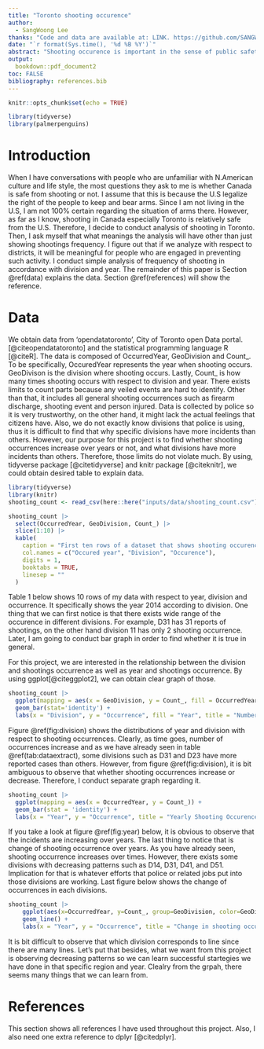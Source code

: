 ```yaml
---
title: "Toronto shooting occurence"
author: 
  - SangWoong Lee
thanks: "Code and data are available at: LINK. https://github.com/SANGWOONG-LEE/starter_folder-main."
date: "`r format(Sys.time(), '%d %B %Y')`"
abstract: "Shooting occurence is important in the sense of public safety and protection.  We obtain and analyze yearly shooting occurence and region based in Toronto. From analysis, we obtain that shooting has increased over years as well as there exists some specific divisions where shooting occurs more often than others. Therfore, our findings have implications for more dispositions of police and related jobs into the divisions as well as concerns regarding the divisions"
output:
  bookdown::pdf_document2
toc: FALSE
bibliography: references.bib
---
```


```r
knitr::opts_chunk$set(echo = TRUE)

library(tidyverse)
library(palmerpenguins)
```

# Introduction

When I have conversations with people who are unfamiliar with N.American culture
and life style, the most questions they ask to me is whether Canada is safe from
shooting or not. I assume that this is because the U.S legalize the right of
the people to keep and bear arms. Since I am not living in the U.S, I am not 
100% certain regarding the situation of arms there. However, as far as I know, 
shooting in Canada especially Toronto is relatively safe from the U.S. Therefore, 
I decide to conduct analysis of shooting in Toronto. Then, I ask myself that 
what meanings the analysis will have other than just showing shootings frequency.
I figure out that if we analyze with respect to districts, it will be meaningful for people who are engaged in preventing such activity.
I conduct simple analysis of frequency of shooting in accordance with division and year. 
The remainder of this paper is Section \@ref(data) explains the data. Section \@ref(references) will show the reference. 

# Data
We obtain data from 'opendatatoronto', City of Toronto open Data portal.[@citeopendatatoronto] and the statistical programming language R [@citeR]. The data is composed of OccurredYear, GeoDivision and Count_. To be specifically, OccuredYear represents the year when shooting occurs. GeoDivison is the division where shooting occurs. Lastly, Count_ is how many times shooting occurs with respect to division and year. There exists limits to count parts because any veiled events are hard to identify. Other than that, it includes all general shooting occurrences such as firearm discharge, shooting event and person injured. Data is collected by police so it is very trustworthy, on the other hand, it might lack the actual feelings that citizens have. Also, we do not exactly know divisions that police is using, thus it is difficult to find that why specific divisions have more incidents than others. However, our purpose for this project is to find whether shooting occurrences increase over years or not, and what divisions have more incidents than others. Therefore, those limits do not violate much. By using, tidyverse package [@citetidyverse] and knitr package [@citeknitr], we could obtain desired table to explain data. 


```r
library(tidyverse)
library(knitr)
shooting_count <- read_csv(here::here("inputs/data/shooting_count.csv"))

shooting_count |>
  select(OccurredYear, GeoDivision, Count_) |>
  slice(1:10) |> 
  kable(
    caption = "First ten rows of a dataset that shows shooting occurence",
    col.names = c("Occured year", "Division", "Occurence"),
    digits = 1,
    booktabs = TRUE,
    linesep = ""
  )
```

Table 1 below shows  10 rows of my data with respect to year, division and occurrence. It specifically shows the year 2014 according to division. One thing that we can first notice is that there exists wide range of the occurence in different divisions. For example, D31 has 31 reports of shootings, on the other hand division 11 has only 2 shooting occurrence. Later, I am going to conduct bar graph in order to find whether it is true in general. 

For this project, we are interested in the relationship between the division and shootings occurrence as well as year and shootings occurrence. By using ggplot[@citeggplot2], we can obtain clear graph of those.


```r
shooting_count |>  
  ggplot(mapping = aes(x = GeoDivision, y = Count_, fill = OccurredYear)) +
  geom_bar(stat='identity') + 
  labs(x = "Division", y = "Occurrence", fill = "Year", title = "Number of shooting occurences vs Divsion with respect to year")
```

Figure \@ref(fig:division) shows the distributions of year and division with respect to shooting occurrences. Clearly, as time goes, number of occurrences increase and as we have already seen in table \@ref(tab:dataextract), some divisions such as D31 and D23 have more reported cases than others. 
However, from figure \@ref(fig:division), it is bit ambiguous to observe that whether shooting occurrences increase or decrease. Therefore, I conduct separate graph regarding it. 

```r
shooting_count |>  
  ggplot(mapping = aes(x = OccurredYear, y = Count_)) +
  geom_bar(stat = 'identity') + 
  labs(x = "Year", y = "Occurrence", title = "Yearly Shooting Occurences")
```

If you take a look at figure \@ref(fig:year) below, it is obvious to observe that the incidents are increasing over years. The last thing to notice that is change of shooting occurrence over years. As you have already seen, shooting occurrence increases over times. However, there exists some divisions with decreasing patterns such as D14, D31, D41, and D51. Implication for that is whatever efforts that police or related jobs put into those divisions are working. Last figure below shows the change of occurrences in each divisions. 

```r
shooting_count |>  
    ggplot(aes(x=OccurredYear, y=Count_, group=GeoDivision, color=GeoDivision)) +
    geom_line() +
    labs(x = "Year", y = "Occurrence", title = "Change in shooting occurences with respect to Divisions")
```
It is bit difficult to observe that which division corresponds to line since there are many lines. Let's put that besides, what we want from this project is observing decreasing patterns so we can learn successful startegies we have done in that specific region and year. Clealry from the grpah, there seems many things that we can learn from.


# References
This section shows all references I have used throughout this project. Also, I also need one extra reference to dplyr [@citedplyr].


